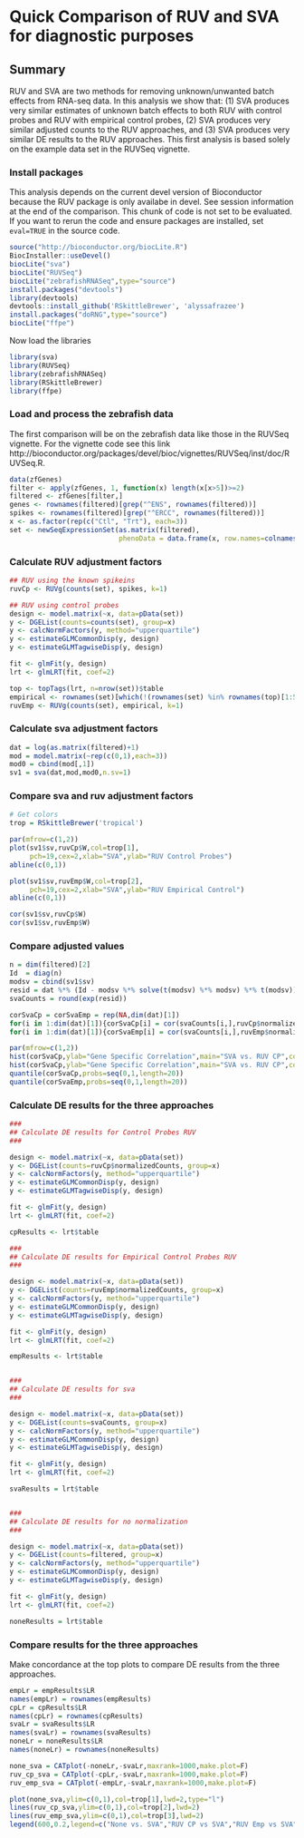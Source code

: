 Quick Comparison of RUV and SVA for diagnostic purposes
========================================================


## Summary 

RUV and SVA are two methods for removing unknown/unwanted batch effects from RNA-seq data. In this analysis we show that: (1) SVA produces very similar estimates of unknown batch effects to both RUV with control probes and RUV with empirical control probes, (2) SVA produces very similar adjusted counts to the RUV approaches, and (3) SVA produces very similar DE results to the RUV approaches. This first analysis is based solely on the example data set in the RUVSeq vignette. 


### Install packages

This analysis depends on the current devel version of Bioconductor because the RUV package is only availabe in devel. See session information at the end of the comparison. This chunk of code is not set to be evaluated. If you want to rerun the code and ensure packages are installed, set `eval=TRUE` in the source code. 


```r
source("http://bioconductor.org/biocLite.R")
BiocInstaller::useDevel()
biocLite("sva")
biocLite("RUVSeq")
biocLite("zebrafishRNASeq",type="source")
install.packages("devtools")
library(devtools)
devtools::install_github('RSkittleBrewer', 'alyssafrazee')
install.packages("doRNG",type="source")
biocLite("ffpe")
```

Now load the libraries

```r
library(sva)
library(RUVSeq)
library(zebrafishRNASeq)
library(RSkittleBrewer)
library(ffpe)
```

### Load and process the zebrafish data

The first comparison will be on the zebrafish data like those in the RUVSeq vignette. For the vignette code see this link http://bioconductor.org/packages/devel/bioc/vignettes/RUVSeq/inst/doc/RUVSeq.R.

```r
data(zfGenes)
filter <- apply(zfGenes, 1, function(x) length(x[x>5])>=2)
filtered <- zfGenes[filter,]
genes <- rownames(filtered)[grep("^ENS", rownames(filtered))]
spikes <- rownames(filtered)[grep("^ERCC", rownames(filtered))]
x <- as.factor(rep(c("Ctl", "Trt"), each=3))
set <- newSeqExpressionSet(as.matrix(filtered),
                           phenoData = data.frame(x, row.names=colnames(filtered)))
```


### Calculate RUV adjustment factors

```r

## RUV using the known spikeins
ruvCp <- RUVg(counts(set), spikes, k=1)

## RUV using control probes
design <- model.matrix(~x, data=pData(set))
y <- DGEList(counts=counts(set), group=x)
y <- calcNormFactors(y, method="upperquartile")
y <- estimateGLMCommonDisp(y, design)
y <- estimateGLMTagwiseDisp(y, design)

fit <- glmFit(y, design)
lrt <- glmLRT(fit, coef=2)

top <- topTags(lrt, n=nrow(set))$table
empirical <- rownames(set)[which(!(rownames(set) %in% rownames(top)[1:5000]))]
ruvEmp <- RUVg(counts(set), empirical, k=1)
```

### Calculate sva adjustment factors

```r
dat = log(as.matrix(filtered)+1)
mod = model.matrix(~rep(c(0,1),each=3))
mod0 = cbind(mod[,1])
sv1 = sva(dat,mod,mod0,n.sv=1)
```


### Compare sva and ruv adjustment factors

```r

# Get colors
trop = RSkittleBrewer('tropical')

par(mfrow=c(1,2))
plot(sv1$sv,ruvCp$W,col=trop[1],
     pch=19,cex=2,xlab="SVA",ylab="RUV Control Probes")
abline(c(0,1))

plot(sv1$sv,ruvEmp$W,col=trop[2],
     pch=19,cex=2,xlab="SVA",ylab="RUV Empirical Control")
abline(c(0,1))

cor(sv1$sv,ruvCp$W)
cor(sv1$sv,ruvEmp$W)
```


### Compare adjusted values

```r
n = dim(filtered)[2]
Id  = diag(n)
modsv = cbind(sv1$sv)
resid = dat %*% (Id - modsv %*% solve(t(modsv) %*% modsv) %*% t(modsv))
svaCounts = round(exp(resid))

corSvaCp = corSvaEmp = rep(NA,dim(dat)[1])
for(i in 1:dim(dat)[1]){corSvaCp[i] = cor(svaCounts[i,],ruvCp$normalizedCounts[i,])}
for(i in 1:dim(dat)[1]){corSvaEmp[i] = cor(svaCounts[i,],ruvEmp$normalizedCounts[i,])}

par(mfrow=c(1,2))
hist(corSvaCp,ylab="Gene Specific Correlation",main="SVA vs. RUV CP",col=trop[1],breaks=100)
hist(corSvaCp,ylab="Gene Specific Correlation",main="SVA vs. RUV CP",col=trop[2],breaks=100)
quantile(corSvaCp,probs=seq(0,1,length=20))
quantile(corSvaEmp,probs=seq(0,1,length=20))
```

### Calculate DE results for the three approaches

```r

###
## Calculate DE results for Control Probes RUV
###

design <- model.matrix(~x, data=pData(set))
y <- DGEList(counts=ruvCp$normalizedCounts, group=x)
y <- calcNormFactors(y, method="upperquartile")
y <- estimateGLMCommonDisp(y, design)
y <- estimateGLMTagwiseDisp(y, design)

fit <- glmFit(y, design)
lrt <- glmLRT(fit, coef=2)

cpResults <- lrt$table

###
## Calculate DE results for Empirical Control Probes RUV
###

design <- model.matrix(~x, data=pData(set))
y <- DGEList(counts=ruvEmp$normalizedCounts, group=x)
y <- calcNormFactors(y, method="upperquartile")
y <- estimateGLMCommonDisp(y, design)
y <- estimateGLMTagwiseDisp(y, design)

fit <- glmFit(y, design)
lrt <- glmLRT(fit, coef=2)

empResults <- lrt$table


###
## Calculate DE results for sva
###

design <- model.matrix(~x, data=pData(set))
y <- DGEList(counts=svaCounts, group=x)
y <- calcNormFactors(y, method="upperquartile")
y <- estimateGLMCommonDisp(y, design)
y <- estimateGLMTagwiseDisp(y, design)

fit <- glmFit(y, design)
lrt <- glmLRT(fit, coef=2)

svaResults = lrt$table


###
## Calculate DE results for no normalization
###

design <- model.matrix(~x, data=pData(set))
y <- DGEList(counts=filtered, group=x)
y <- calcNormFactors(y, method="upperquartile")
y <- estimateGLMCommonDisp(y, design)
y <- estimateGLMTagwiseDisp(y, design)

fit <- glmFit(y, design)
lrt <- glmLRT(fit, coef=2)

noneResults = lrt$table
```

### Compare results for the three approaches

Make concordance at the top plots to compare DE results from the three approaches. 


```r
empLr = empResults$LR
names(empLr) = rownames(empResults)
cpLr = cpResults$LR
names(cpLr) = rownames(cpResults)
svaLr = svaResults$LR
names(svaLr) = rownames(svaResults)
noneLr = noneResults$LR
names(noneLr) = rownames(noneResults)

none_sva = CATplot(-noneLr,-svaLr,maxrank=1000,make.plot=F)
ruv_cp_sva = CATplot(-cpLr,-svaLr,maxrank=1000,make.plot=F)
ruv_emp_sva = CATplot(-empLr,-svaLr,maxrank=1000,make.plot=F)

plot(none_sva,ylim=c(0,1),col=trop[1],lwd=2,type="l")
lines(ruv_cp_sva,ylim=c(0,1),col=trop[2],lwd=2)
lines(ruv_emp_sva,ylim=c(0,1),col=trop[3],lwd=2)
legend(600,0.2,legend=c("None vs. SVA","RUV CP vs SVA","RUV Emp vs SVA"),col=trop[1:3],lwd=2)
```


